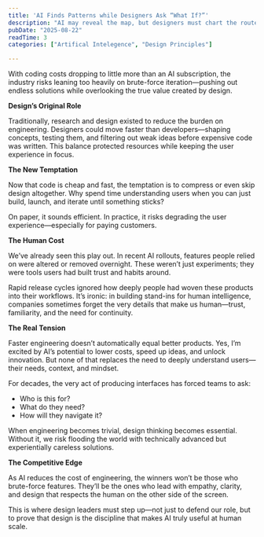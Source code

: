 ```yaml
---
title: 'AI Finds Patterns while Designers Ask “What If?”'
description: "AI may reveal the map, but designers must chart the route toward human-centered impact."
pubDate: "2025-08-22"
readTime: 3
categories: ["Artifical Intelegence", "Design Principles"]

---
```


With coding costs dropping to little more than an AI subscription, the industry risks leaning too heavily on brute-force iteration—pushing out endless solutions while overlooking the true value created by design.

**Design’s Original Role**

Traditionally, research and design existed to reduce the burden on engineering. Designers could move faster than developers—shaping concepts, testing them, and filtering out weak ideas before expensive code was written. This balance protected resources while keeping the user experience in focus.

**The New Temptation**

Now that code is cheap and fast, the temptation is to compress or even skip design altogether. Why spend time understanding users when you can just build, launch, and iterate until something sticks?

On paper, it sounds efficient. In practice, it risks degrading the user experience—especially for paying customers.

**The Human Cost**

We’ve already seen this play out. In recent AI rollouts, features people relied on were altered or removed overnight. These weren’t just experiments; they were tools users had built trust and habits around.

Rapid release cycles ignored how deeply people had woven these products into their workflows. It’s ironic: in building stand-ins for human intelligence, companies sometimes forget the very details that make us human—trust, familiarity, and the need for continuity.

**The Real Tension**

Faster engineering doesn’t automatically equal better products. Yes, I’m excited by AI’s potential to lower costs, speed up ideas, and unlock innovation. But none of that replaces the need to deeply understand users—their needs, context, and mindset.

For decades, the very act of producing interfaces has forced teams to ask:

* Who is this for?  
* What do they need?
* How will they navigate it?
    

When engineering becomes trivial, design thinking becomes essential. Without it, we risk flooding the world with technically advanced but experientially careless solutions.

**The Competitive Edge**

As AI reduces the cost of engineering, the winners won’t be those who brute-force features. They’ll be the ones who lead with empathy, clarity, and design that respects the human on the other side of the screen.

This is where design leaders must step up—not just to defend our role, but to prove that design is the discipline that makes AI truly useful at human scale.